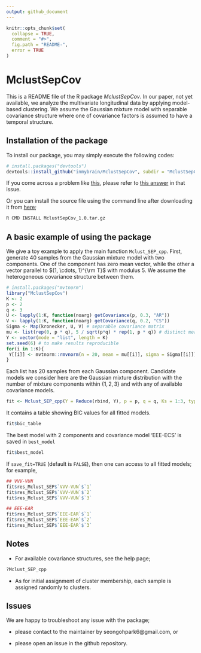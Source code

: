 ```yaml
---
output: github_document
---
```


<!-- README.md is generated from README.Rmd. Please edit that file -->

<!-- To add a badge  -->
<!-- [![Travis-CI Build Status](https://travis-ci.org/geanders/countyweather.svg?branch=master)](https://travis-ci.org/geanders/countyweather) -->
<!-- [![CRAN_Status_Badge](http://www.r-pkg.org/badges/version/countyweather)](https://cran.r-project.org/package=countyweather) -->

```r
knitr::opts_chunk$set(
  collapse = TRUE,
  comment = "#>",
  fig.path = "README-",
  error = TRUE
)
```

# MclustSepCov

This is a README file of the R package _MclustSepCov_. In our paper, not yet available, we analyze the multivariate longitudinal data by applying model-based clustering. We assume the Gaussian mixture model with separable covariance structure where one of covariance factors is assumed to have a temporal structure.

## Installation of the package

To install our package, you may simply execute the following codes:
```r
# install.packages("devtools")
devtools::install_github("inmybrain/MclustSepCov", subdir = "MclustSepCov") # don't forget to specify subdir!
```

If you come across a problem like [this](https://github.com/r-lib/remotes/issues/130), please refer to [this answer](https://github.com/r-lib/remotes/issues/130#issuecomment-423830669) in that issue.


Or you can install the source file using the command line after downloading it from [here](https://drive.google.com/uc?export=download&id=1l2q381dgUCr5uBN2Pp6ZjsDOYfF_U3mP);
```bash
R CMD INSTALL MclustSepCov_1.0.tar.gz
```


## A basic example of using the package
We give a toy example to apply the main function `Mclust_SEP_cpp`. First, generate $40$ samples from the Gaussian mixture model with two components. One of the component has zero mean vector, while the other a vector parallel to $(1, \cdots, 1)^{\rm T}$ with modulus $5$. We assume the heterogeneous covariance structure between them.

```r
# install.packages("mvtnorm")
library("MclustSepCov")
K <- 2
p <- 2
q <- 3
U <- lapply(1:K, function(noarg) getCovariance(p, 0.3, "AR"))
V <- lapply(1:K, function(noarg) getCovariance(q, 0.2, "CS"))
Sigma <- Map(kronecker, U, V) # separable covariance matrix
mu <- list(rep(0, p * q), 5 / sqrt(p*q) * rep(1, p * q)) # distinct mean vectors
Y <- vector(mode = "list", length = K)
set.seed(6) # to make results reproducible
for(i in 1:K){
 Y[[i]] <- mvtnorm::rmvnorm(n = 20, mean = mu[[i]], sigma = Sigma[[i]])
}
```

Each list has $20$ samples from each Gaussian component. Candidate models we consider here are the Gaussian mixture distribution with the number of mixture components within $\{1,2,3\}$ and with any of available covariance models.
```r
fit <- Mclust_SEP_cpp(Y = Reduce(rbind, Y), p = p, q = q, Ks = 1:3, type_cov = "all", save_fit = TRUE)
```

It contains a table showing BIC values for all fitted models.
```r
fit$bic_table
```

The best model with $2$ components and covariance model 'EEE-ECS' is saved in `best_model`
```r
fit$best_model
```

If `save_fit=TRUE` (default is `FALSE`), then one can access to all fitted models; for example,
```r
## VVV-VUN
fit$res_Mclust_SEP$`VVV-VUN`$`1`
fit$res_Mclust_SEP$`VVV-VUN`$`2`
fit$res_Mclust_SEP$`VVV-VUN`$`3`

## EEE-EAR
fit$res_Mclust_SEP$`EEE-EAR`$`1`
fit$res_Mclust_SEP$`EEE-EAR`$`2`
fit$res_Mclust_SEP$`EEE-EAR`$`3`
```

## Notes

- For available covariance structures, see the help page;
```r
?Mclust_SEP_cpp
```

- As for initial assignment of cluster membership, each sample is assigned randomly to clusters.

## Issues

We are happy to troubleshoot any issue with the package;

- please contact to the maintainer by seongohpark6@gmail.com, or

- please open an issue in the github repository.

<!-- ## Error and warning messages you may get -->
 
<!-- ## References  -->
